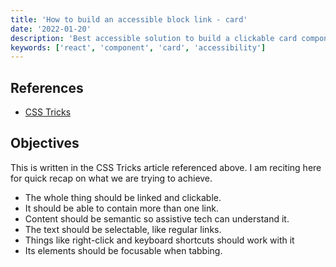 ```yaml
---
title: 'How to build an accessible block link - card'
date: '2022-01-20'
description: 'Best accessible solution to build a clickable card component instead of wrapping an entire card element inside an anchor'
keywords: ['react', 'component', 'card', 'accessibility']
---
```


## References

- [CSS Tricks](https://css-tricks.com/block-links-the-search-for-a-perfect-solution/)

## Objectives

This is written in the CSS Tricks article referenced above. I am reciting here for quick recap on what we are trying to achieve.

- The whole thing should be linked and clickable.
- It should be able to contain more than one link.
- Content should be semantic so assistive tech can understand it.
- The text should be selectable, like regular links.
- Things like right-click and keyboard shortcuts should work with it
- Its elements should be focusable when tabbing.
